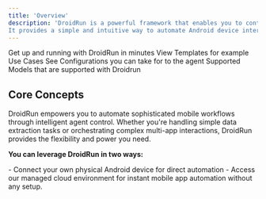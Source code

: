 ```yaml
---
title: 'Overview'
description: 'DroidRun is a powerful framework that enables you to control Android devices through an LLM agent.
It provides a simple and intuitive way to automate Android device interactions using natural language commands.'
---
```


<CardGroup cols={2}>
  <Card title="Quickstart" icon="rocket" href="/v3/quickstart">
    Get up and running with DroidRun in minutes
  </Card>
    <Card title="Guides" icon="code" href="/v3/guides">
   View Templates for example Use Cases
  </Card>
  <Card title="Agent Settings" icon="robot" href="/v3/concepts/agent">
   See Configurations you can take for to the agent
  </Card>
    <Card title="Supported LLMs" icon="brain" href="/v3/concepts/models">
   Supported Models that are supported with Droidrun
  </Card>
</CardGroup>

## Core Concepts

DroidRun empowers you to automate sophisticated mobile workflows through intelligent agent control. Whether you're handling simple data extraction tasks or orchestrating complex multi-app interactions, DroidRun provides the flexibility and power you need.

**You can leverage DroidRun in two ways:**

<CardGroup cols={2}>
<Card icon="mobile" title="Physical Device" href="/v3/quickstart" arrow>
 - Connect your own physical Android device for direct automation
</Card>
<Card icon="cloud" title="Cloud Environment" href="https://cloud.droidrun.ai">
 - Access our managed cloud environment for instant mobile app automation without any setup.
</Card>
</CardGroup>
